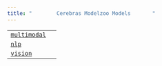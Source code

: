 ```yaml
---
title: "        Cerebras Modelzoo Models       "
---
```

  

|     |     |
| --- | --- |  
| [`multimodal`](cerebras.modelzoo.models.multimodal.html#module-cerebras.modelzoo.models.multimodal "cerebras.modelzoo.models.multimodal") |     |
| [`nlp`](cerebras.modelzoo.models.nlp.html#module-cerebras.modelzoo.models.nlp "cerebras.modelzoo.models.nlp") |     |
| [`vision`](cerebras.modelzoo.models.vision.html#module-cerebras.modelzoo.models.vision "cerebras.modelzoo.models.vision") |     |